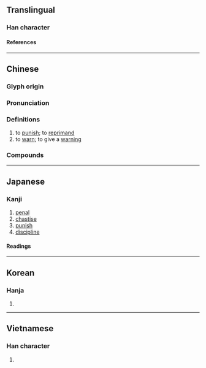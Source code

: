 {{also|惩}}
{{character info/new}}
{{character info|0xFA40}}
{{character info|0xFA8B}}
{{character info|0x2F8B0}}
==Translingual==

===Han character===
{{Han char|rn=61|rad=心|as=15|asj=14|sn=19|snj=18|four=28334|canj=HKP,XHKP|ids=⿱徴心}}

====References====
{{Han ref|kx=0407.440|dkj=11399|dj=0748.290|hdz=42366.060|uh=61F2}}

----

==Chinese==
{{zh-forms|s=惩}}

===Glyph origin===
{{Han etym}}

===Pronunciation===
{{zh-pron
|m=懲
|c=cing4
|h=pfs=
|md=
|mn=têng
|w=3zen
|mc=y
|oc=y
|cat=v
}}

===Definitions===
{{zh-hanzi}}

# to [[punish]]; to [[reprimand]]
# to [[warn]]; to give a [[warning]]

===Compounds===
{{zh-der|懲罰|懲辦|懲治|嚴懲|勸善懲惡|小懲大誡|嚴懲不貸|撤懲|懲惡勸善|懲忿窒欲|懲羹吹齏|懲勸|扶善懲惡|懲一戒百|懲惡獎善|獎懲|懲處|懲前毖後|懲毖|懲戒|懲戒處分|略施薄懲|旌善懲惡|懲一警百|懲一儆眾|薄懲|重懲|膺懲}}

----

==Japanese==

===Kanji===
{{ja-kanji|grade=c|rs=心15}}

# [[penal]]
# [[chastise]]
# [[punish]]
# [[discipline]]

====Readings====
{{ja-readings
|goon=じょう
|kanon=ちょう
|kun=こ-らす, こ-りる, こ-らしめる
}}

----

==Korean==

===Hanja===
{{ko-hanja|징}}

# {{defn|lang=ko|sort=心15}}

----

==Vietnamese==

===Han character===
{{vi-readings|rs=心15|reading=trừng}}

# {{defn|lang=vi|sort=心15}}